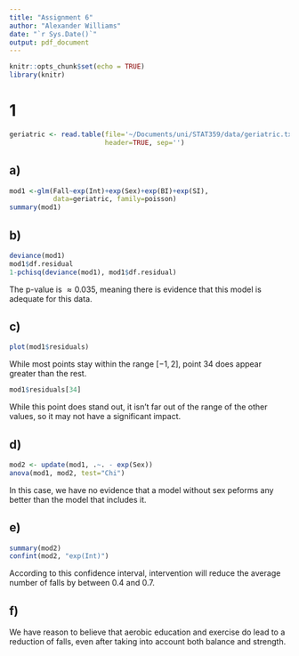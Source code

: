 ```yaml
---
title: "Assignment 6"
author: "Alexander Williams"
date: "`r Sys.Date()`"
output: pdf_document
---
```


```r
knitr::opts_chunk$set(echo = TRUE)
library(knitr)
```

# 1

```r
geriatric <- read.table(file='~/Documents/uni/STAT359/data/geriatric.txt',
                        header=TRUE, sep='')
```

## a)

```r
mod1 <-glm(Fall~exp(Int)+exp(Sex)+exp(BI)+exp(SI),
           data=geriatric, family=poisson)
summary(mod1)
```

\newpage

## b)

```r
deviance(mod1)
mod1$df.residual
1-pchisq(deviance(mod1), mod1$df.residual)
```

The p-value is $\approx0.035$, meaning there is evidence that this model is adequate for this data.

## c)

```r
plot(mod1$residuals)
```

While most points stay within the range $[-1, 2]$, point 34 does appear greater than the rest.

```r
mod1$residuals[34]
```

While this point does stand out, it isn't far out of the range of the other values, so it may not have a significant impact.

## d)

```r
mod2 <- update(mod1, .~. - exp(Sex))
anova(mod1, mod2, test="Chi")
```

In this case, we have no evidence that a model without sex peforms any better than the model that includes it. 

## e)

```r
summary(mod2)
confint(mod2, "exp(Int)")
```

According to this confidence interval, intervention will reduce the average number of falls by between 0.4 and 0.7.

## f) 

 
We have reason to believe that aerobic education and exercise do lead to a reduction of falls, even after taking into account both balance and strength. 






















